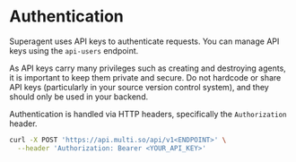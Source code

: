 # Authentication

Superagent uses API keys to authenticate requests. You can manage API keys using the `api-users` endpoint.

As API keys carry many privileges such as creating and destroying agents, it is important to keep them private and secure. Do not hardcode or share API keys (particularly in your source version control system), and they should only be used in your backend.

Authentication is handled via HTTP headers, specifically the `Authorization` header. 

```bash
curl -X POST 'https://api.multi.so/api/v1<ENDPOINT>' \
  --header 'Authorization: Bearer <YOUR_API_KEY>'
```

